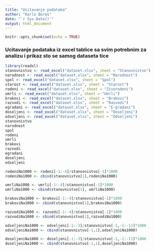 ```yaml
---
title: "Ucitavanje podataka"
author: "Karlo Boroš"
date: "`r Sys.Date()`"
output: html_document
---
```


```r
knitr::opts_chunk$set(echo = TRUE)
```

### Ucitavanje podataka iz excel tablice sa svim potrebnim za analizu i prikaz sto se samog dataseta tice

```r
library(readxl)
stanovnistvo <- read_excel("dataset.xlsx", sheet = "Stanovnistvo")
narodnost <- read_excel("dataset.xlsx", sheet = "Narodnost")
spol <- read_excel("dataset.xlsx", sheet = "Spol")
starost <- read_excel("dataset.xlsx", sheet = "Starost")
rodeni <- read_excel("dataset.xlsx", sheet = "Zivorodeni")
umrli <- read_excel("dataset.xlsx", sheet = "Umrli")
brakovi <- read_excel("dataset.xlsx", sheet = "Brakovi")
razvodi <- read_excel("dataset.xlsx", sheet = "Razvodi")
egradani <- read_excel("dataset.xlsx", sheet = "E-gradani")
doseljeni <- read_excel("dataset.xlsx", sheet = "Doseljeni")
odseljeni <- read_excel("dataset.xlsx", sheet = "Odseljeni")
stanovnistvo
narodnost
spol
rodeni
umrli
brakovi
razvodi
egradani
doseljeni
odseljeni

rodeniNa1000 <- rodeni[-1:-4]/stanovnistvo[-1]*1000
rodeniNa1000 <- cbind(stanovnistvo[1],rodeniNa1000)

umrliNa1000 <- umrli[-1:-4]/stanovnistvo[-1]*1000
umrliNa1000 <- cbind(stanovnistvo[1], umrliNa1000)

brakoviNa1000 <- brakovi[-1:-4]/stanovnistvo[-1]*1000
brakoviNa1000 <- cbind(stanovnistvo[1],brakoviNa1000)

razvodiNa1000 <- razvodi[-1:-4]/stanovnistvo[-1]*1000
razvodiNa1000 <- cbind(stanovnistvo[1],razvodiNa1000)

odseljeniNa1000 <- odseljeni[-1:-3]/stanovnistvo[-1,-1:-11]*1000
odseljeniNa1000 <- cbind(stanovnistvo[-1,1],odseljeniNa1000)

doseljeniNa1000 <- doseljeni[-1:-3]/stanovnistvo[-1,-1:-11]*1000
doseljeniNa1000 <- cbind(stanovnistvo[-1,1],doseljeniNa1000)
```
